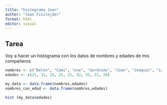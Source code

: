 ```yaml
---
title: "histograma Joan"
author: "Joan Fiszlejder"
format: html
editor: visual
---
```


## Tarea

Voy a hacer un histograma con los datos de nombres y edades de mis compañeros

```r
nombres <- c("Belen", "Cami", "eve", "Gerónimo", "Joan", "Joaquin", "Lautaro", "Mercedes", "Michelle")
edades <- c(21, 31, 24, 25, 21, 42, 35, 22, 20)

my_data <- data.frame(nombres,edades)
nombres_con_edad <- data.frame(nombres,edades)
```

```r
hist (my_data$edades)

```
